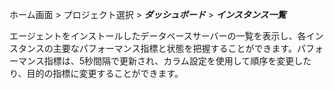 ホーム画面 > プロジェクト選択 > **_ダッシュボード_** > **_インスタンス一覧_**

エージェントをインストールしたデータベースサーバーの一覧を表示し、各インスタンスの主要なパフォーマンス指標と状態を把握することができます。パフォーマンス指標は、5秒間隔で更新され、カラム設定を使用して順序を変更したり、目的の指標に変更することができます。
